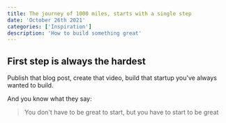 ```yaml
---
title: The journey of 1000 miles, starts with a single step
date: 'October 26th 2021'
categories: ['Inspiration']
description: 'How to build something great'
---
```


## First step is always the hardest

Publish that blog post, create that video, build that startup you've always wanted to build.

And you know what they say:

> You don't have to be great to start, but you have to start to be great
